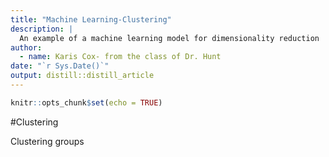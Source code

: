 ```yaml
---
title: "Machine Learning-Clustering"
description: |
  An example of a machine learning model for dimensionality reduction
author:
  - name: Karis Cox- from the class of Dr. Hunt
date: "`r Sys.Date()`"
output: distill::distill_article
---
```


```r
knitr::opts_chunk$set(echo = TRUE)
```
#Clustering

Clustering groups 